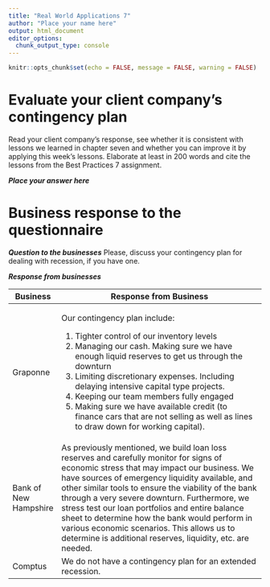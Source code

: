 ```yaml
---
title: "Real World Applications 7"
author: "Place your name here"
output: html_document
editor_options: 
  chunk_output_type: console
---
```


```r
knitr::opts_chunk$set(echo = FALSE, message = FALSE, warning = FALSE)
```

# Evaluate your client company's contingency plan

Read your client company's response, see whether it is consistent with lessons we learned in chapter seven and whether you can improve it by applying this week's lessons. Elaborate at least in 200 words and cite the lessons from the Best Practices 7 assignment.

***Place your answer here***

# Business response to the questionnaire {.tabset .tabset-fade}

***Question to the businesses*** Please, discuss your contingency plan for dealing with recession, if you have one.

***Response from businesses***

+-----------------------+---------------------------------------------------------------------------------------------------------------------------------------------------------------------------------------------------------------------------------------------------------------------------------------------------------------------------------------------------------------------------------------------------------------------------------------------------------------------------------------------------------------------+
| Business              | Response from Business                                                                                                                                                                                                                                                                                                                                                                                                                                                                                              |
+=======================+=====================================================================================================================================================================================================================================================================================================================================================================================================================================================================================================================+
| Graponne              | Our contingency plan include:                                                                                                                                                                                                                                                                                                                                                                                                                                                                                       |
|                       |                                                                                                                                                                                                                                                                                                                                                                                                                                                                                                                     |
|                       | 1.  Tighter control of our inventory levels                                                                                                                                                                                                                                                                                                                                                                                                                                                                         |
|                       | 2.  Managing our cash. Making sure we have enough liquid reserves to get us through the downturn                                                                                                                                                                                                                                                                                                                                                                                                                    |
|                       | 3.  Limiting discretionary expenses. Including delaying intensive capital type projects.                                                                                                                                                                                                                                                                                                                                                                                                                            |
|                       | 4.  Keeping our team members fully engaged                                                                                                                                                                                                                                                                                                                                                                                                                                                                          |
|                       | 5.  Making sure we have available credit (to finance cars that are not selling as well as lines to draw down for working capital).                                                                                                                                                                                                                                                                                                                                                                                  |
+-----------------------+---------------------------------------------------------------------------------------------------------------------------------------------------------------------------------------------------------------------------------------------------------------------------------------------------------------------------------------------------------------------------------------------------------------------------------------------------------------------------------------------------------------------+
| Bank of New Hampshire | As previously mentioned, we build loan loss reserves and carefully monitor for signs of economic stress that may impact our business. We have sources of emergency liquidity available, and other similar tools to ensure the viability of the bank through a very severe downturn. Furthermore, we stress test our loan portfolios and entire balance sheet to determine how the bank would perform in various economic scenarios. This allows us to determine is additional reserves, liquidity, etc. are needed. |
+-----------------------+---------------------------------------------------------------------------------------------------------------------------------------------------------------------------------------------------------------------------------------------------------------------------------------------------------------------------------------------------------------------------------------------------------------------------------------------------------------------------------------------------------------------+
| Comptus               | We do not have a contingency plan for an extended recession.                                                                                                                                                                                                                                                                                                                                                                                                                                                        |
+-----------------------+---------------------------------------------------------------------------------------------------------------------------------------------------------------------------------------------------------------------------------------------------------------------------------------------------------------------------------------------------------------------------------------------------------------------------------------------------------------------------------------------------------------------+
